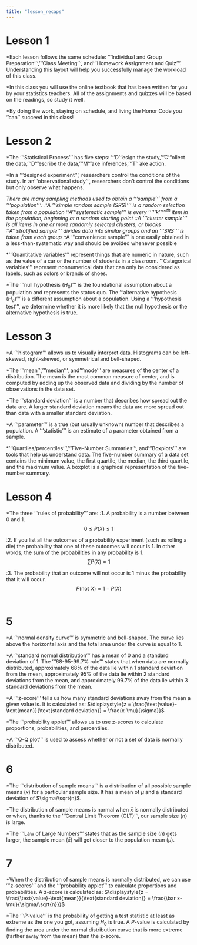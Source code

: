 ```yaml
---
title: "lesson_recaps"
---
```


# Lesson 1

*Each lesson follows the same schedule: '''Individual and Group Preparation''', '''Class Meeting''', and '''Homework Assignment and Quiz'''. Understanding this layout will help you successfully manage the workload of this class.

*In this class you will use the online textbook that has been written for you by your statistics teachers. All of the assignments and quizzes will be based on the readings, so study it well.

*By doing the work, staying on schedule, and living the Honor Code you ''can'' succeed in this class!
<br>

# Lesson 2

*The '''Statistical Process''' has five steps: '''D'''esign the study, '''C'''ollect the data, '''D'''escribe the data, '''M'''ake inferences, '''T'''ake action.

*In a '''designed experiment''', researchers control the conditions of the study. In an '''observational study''', researchers don't control the conditions but only observe what happens.

*There are many sampling methods used to obtain a '''sample''' from a '''population''':
::*A '''simple random sample (SRS)''' is a random selection taken from a population
::*A '''systematic sample''' is every '''''k'''''<sup>th</sup> item in the population, beginning at a random starting point
::*A '''cluster sample''' is all items in one or more randomly selected clusters, or blocks
::*A '''stratified sample''' divides data into similar groups and an '''SRS''' is taken from each group
::*A '''convenience sample''' is one easily obtained in a less-than-systematic way and should be avoided whenever possible 

*'''Quantitative variables''' represent things that are numeric in nature, such as the value of a car or the number of students in a classroom. '''Categorical variables''' represent nonnumerical data that can only be considered as labels, such as colors or brands of shoes.

*The '''null hypothesis ($H_0$)''' is the foundational assumption about a population and represents the status quo. The '''alternative hypothesis ($H_a$)''' is a different assumption about a population. Using a '''hypothesis test''', we determine whether it is more likely that the null hypothesis or the alternative hypothesis is true.
<br>

# Lesson 3

*A '''histogram''' allows us to visually interpret data. Histograms can be left-skewed, right-skewed, or symmetrical and bell-shaped.

*The '''mean''', '''median''', and '''mode''' are measures of the center of a distribution. The mean is the most common measure of center, and is computed by adding up the observed data and dividing by the number of observations in the data set.

*The '''standard deviation''' is a number that describes how spread out the data are. A larger standard deviation means the data are more spread out than data with a smaller standard deviation.

*A '''parameter''' is a true (but usually unknown) number that describes a population. A '''statistic''' is an estimate of a parameter obtained from a sample. 

*'''Quartiles/percentiles''', '''Five-Number Summaries''', and '''Boxplots''' are tools that help us understand data. The five-number summary of a data set contains the minimum value, the first quartile, the median, the third quartile, and the maximum value. A boxplot is a graphical representation of the five-number summary.
<br>

# Lesson 4

*The three '''rules of probability''' are:
:1. A probability is a number between 0 and 1. 
$$ 0 ≤ P(X) ≤ 1 $$

:2. If you list all the outcomes of a probability experiment (such as rolling a die) the probability that one of these outcomes will occur is 1. In other words, the sum of the probabilities in any probability is 1. 
$$ \sum P(X) = 1 $$

:3. The probability that an outcome will not occur is 1 minus the probability that it will occur. 
$$ P(\text{not}~X) = 1 - P(X) $$
<br>

# 5

*A '''normal density curve''' is symmetric and bell-shaped. The curve lies above the horizontal axis and the total area under the curve is equal to 1. 

*A '''standard normal distribution''' has a mean of 0 and a standard deviation of 1. The '''68-95-99.7% rule''' states that when data are normally distributed, approximately 68% of the data lie within 1 standard deviation from the mean, approximately 95% of the data lie within 2 standard deviations from the mean, and approximately 99.7% of the data lie within 3 standard deviations from the mean. 

*A '''z-score''' tells us how many standard deviations away from the mean a given value is. It is calculated as: $\displaystyle{z = \frac{\text{value}-\text{mean}}{\text{standard deviation}} = \frac{x-\mu}{\sigma}}$

*The '''probability applet''' allows us to use z-scores to calculate proportions, probabilities, and percentiles.

*A '''Q-Q plot''' is used to assess whether or not a set of data is normally distributed.
<br>

# 6

*The '''distribution of sample means''' is a distribution of all possible sample means ($\bar x$) for a particular sample size. It has a mean of $\mu$ and a standard deviation of $\sigma/\sqrt{n}$.

*The distribution of sample means is normal when $\bar x$ is normally distributed or when, thanks to the '''Central Limit Theorom (CLT)''', our sample size ($n$) is large.

*The '''Law of Large Numbers''' states that as the sample size ($n$) gets larger, the sample mean ($\bar x$) will get closer to the population mean ($\mu$).
<br>

# 7

*When the distribution of sample means is normally distributed, we can use '''z-scores''' and the '''probability applet''' to calculate proportions and probabilities. A z-score is calculated as: $\displaystyle{z = \frac{\text{value}-\text{mean}}{\text{standard deviation}} = \frac{\bar x-\mu}{\sigma/\sqrt{n}}}$

*The '''$P$-value''' is the probability of getting a test statistic at least as extreme as the one you got, assuming $H_0$ is true. A $P$-value is calculated by finding the area under the normal distribution curve that is more extreme (farther away from the mean) than the z-score.
<br>
